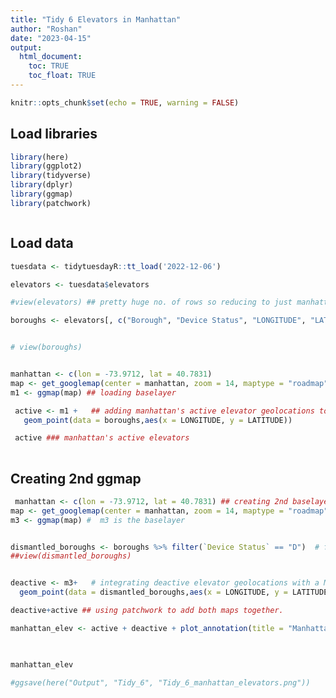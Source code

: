 ```yaml
---
title: "Tidy 6 Elevators in Manhattan"
author: "Roshan"
date: "2023-04-15"
output: 
  html_document:
    toc: TRUE
    toc_float: TRUE
---
```


```r
knitr::opts_chunk$set(echo = TRUE, warning = FALSE)
```


## Load libraries
```r

library(here)
library(ggplot2)
library(tidyverse)
library(dplyr)
library(ggmap)
library(patchwork)



```


## Load data

```r

tuesdata <- tidytuesdayR::tt_load('2022-12-06')

elevators <- tuesdata$elevators

#view(elevators) ## pretty huge no. of rows so reducing to just manhattan borough's active and deactive elevators on next line

boroughs <- elevators[, c("Borough", "Device Status", "LONGITUDE", "LATITUDE")]


# view(boroughs)


manhattan <- c(lon = -73.9712, lat = 40.7831)
map <- get_googlemap(center = manhattan, zoom = 14, maptype = "roadmap")
m1 <- ggmap(map) ## loading baselayer

 active <- m1 +   ## adding manhattan's active elevator geolocations to basemap m1
   geom_point(data = boroughs,aes(x = LONGITUDE, y = LATITUDE))

 active ### manhattan's active elevators 
 
``` 
 
## Creating 2nd ggmap

```r

 
 manhattan <- c(lon = -73.9712, lat = 40.7831) ## creating 2nd baselayer map
map <- get_googlemap(center = manhattan, zoom = 14, maptype = "roadmap")
m3 <- ggmap(map) #  m3 is the baselayer


dismantled_boroughs <- boroughs %>% filter(`Device Status` == "D")  # filtering to show only deactive elevators
##view(dismantled_boroughs) 


deactive <- m3+   # integrating deactive elevator geolocations with a Manhattan baselayer ggmap
  geom_point(data = dismantled_boroughs,aes(x = LONGITUDE, y = LATITUDE, color = "red"))  ## now the 2nd map is called "deactive"

deactive+active ## using patchwork to add both maps together.

manhattan_elev <- active + deactive + plot_annotation(title = "Manhattan's active elevators in black points and deactive elevators in red")
 


manhattan_elev

#ggsave(here("Output", "Tidy_6", "Tidy_6_manhattan_elevators.png"))

```


